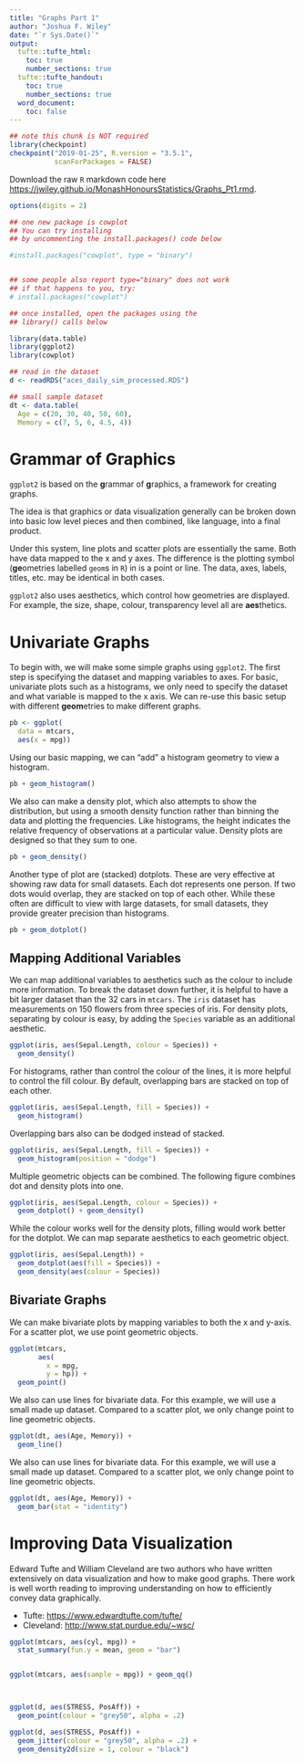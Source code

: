 ---
title: "Graphs Part 1"
author: "Joshua F. Wiley"
date: "`r Sys.Date()`"
output: 
  tufte::tufte_html: 
    toc: true
    number_sections: true
  tufte::tufte_handout: 
    toc: true
    number_sections: true
  word_document:
    toc: false
---

```{r, echo=FALSE, include=FALSE}
## note this chunk is NOT required
library(checkpoint)
checkpoint("2019-01-25", R.version = "3.5.1",
           scanForPackages = FALSE)
```

Download the raw `R` markdown code here
[https://jwiley.github.io/MonashHonoursStatistics/Graphs_Pt1.rmd](https://jwiley.github.io/MonashHonoursStatistics/Graphs_Pt1.rmd).


```{r setup}
options(digits = 2)

## one new package is cowplot
## You can try installing
## by uncommenting the install.packages() code below

#install.packages("cowplot", type = "binary")


## some people also report type="binary" does not work
## if that happens to you, try:
# install.packages("cowplot")

## once installed, open the packages using the 
## library() calls below

library(data.table)
library(ggplot2)
library(cowplot)

## read in the dataset
d <- readRDS("aces_daily_sim_processed.RDS")

## small sample dataset
dt <- data.table(
  Age = c(20, 30, 40, 50, 60),
  Memory = c(7, 5, 6, 4.5, 4))

```

# Grammar of Graphics

`ggplot2` is based on the **g**rammar of **g**raphics, a framework for
creating graphs.

The idea is that graphics or data visualization generally can be
broken down into basic low level pieces and then combined, like
language, into a final product.

Under this system, line plots and scatter plots are essentially the
same. Both have data mapped to the x and y axes.  The difference is
the plotting symbol (**ge**ometries labelled `geom`s in `R`) in
is a point or line. The data, axes, labels, titles, etc. may be
identical in both cases.

`ggplot2` also uses aesthetics, which control how geometries are
displayed. For example, the size, shape, colour, transparency level
all are **aes**thetics.

# Univariate Graphs

To begin with, we will make some simple graphs using `ggplot2`. The
first step is specifying the dataset and mapping variables to axes.
For basic, univariate plots such as a histograms, we only need to
specify the dataset and what variable is mapped to the x axis.
We can re-use this basic setup with different **geom**etries to make
different graphs.

```{r}

pb <- ggplot(
  data = mtcars,
  aes(x = mpg))

```

Using our basic mapping, we can "add" a histogram geometry to view a
histogram.

```{r, fig.width = 6, fig.height = 5, fig.cap = "A histogram in ggplot2 for mpg"}

pb + geom_histogram()

```

We also can make a density plot, which also attempts to show the
distribution, but using a smooth density function rather than binning
the data and plotting the frequencies. Like histograms, the height
indicates the relative frequency of observations at a particular
value. Density plots are designed so that they sum to one.

```{r, fig.width = 6, fig.height = 5, fig.cap = "A density plot for mpg"}

pb + geom_density()

``` 

Another type of plot are (stacked) dotplots. These are very effective
at showing raw data for small datasets. Each dot represents one
person. If two dots would overlap, they are stacked on top of each
other. While these often are difficult to view with large datasets,
for small datasets, they provide greater precision than histograms.

```{r, fig.width = 6, fig.height = 3, fig.cap = "A dot plot for mpg"}

pb + geom_dotplot()

```

## Mapping Additional Variables

We can map additional variables to aesthetics such as the colour to
include more information.  To break the dataset down further, it is
helpful to have a bit larger dataset than the 32 cars in `mtcars`. The
`iris` dataset has measurements on 150 flowers from three species of
iris. For density plots, separating by colour is easy, by adding the
`Species` variable as an additional aesthetic.

```{r, fig.width = 6, fig.height = 5, fig.cap = "Density plot coloured by Species for Sepal Length"}

ggplot(iris, aes(Sepal.Length, colour = Species)) +
  geom_density()

```

For histograms, rather than control the colour of the lines, it is
more helpful to control the fill colour. By default, overlapping bars
are stacked on top of each other.

```{r, fig.width = 6, fig.height = 5, fig.cap = "Histogram coloured by Species for Sepal Length"}

ggplot(iris, aes(Sepal.Length, fill = Species)) +
  geom_histogram()

```

Overlapping bars also can be dodged instead of stacked.

```{r, fig.width = 6, fig.height = 5, fig.cap = "Dodged histogram coloured by Species for Sepal Length"}

ggplot(iris, aes(Sepal.Length, fill = Species)) +
  geom_histogram(position = "dodge")

```

Multiple geometric objects can be combined. The following figure
combines dot and density plots into one. 

```{r, fig.width = 6, fig.height = 5, fig.cap = "Density and dot plot plot coloured by Species for Sepal Length"}

ggplot(iris, aes(Sepal.Length, colour = Species)) +
  geom_dotplot() + geom_density()

```

While the colour works well for the density plots, filling would work
better for the dotplot. We can map separate aesthetics to each
geometric object.

```{r, fig.width = 6, fig.height = 5, fig.cap = "Density and dot plot plot coloured by Species for Sepal Length"}

ggplot(iris, aes(Sepal.Length)) +
  geom_dotplot(aes(fill = Species)) +
  geom_density(aes(colour = Species))

```

## Bivariate Graphs

We can make bivariate plots by mapping variables to both the x and
y-axis. For a scatter plot, we use point geometric objects.

```{r, fig.width = 5, fig.height = 5, fig.cap = "Scatter plot of mpg and hp"}

ggplot(mtcars,
       aes(
         x = mpg,
         y = hp)) +
  geom_point()

```

We also can use lines for bivariate data. For this example, we will
use a small made up dataset. Compared to a scatter plot, we only
change point to line geometric objects.

```{r, fig.width = 6, fig.height = 5, fig.cap = "Line plot of age and memory"}

ggplot(dt, aes(Age, Memory)) +
  geom_line()

```

We also can use lines for bivariate data. For this example, we will
use a small made up dataset. Compared to a scatter plot, we only
change point to line geometric objects.

```{r, fig.width = 6, fig.height = 5, fig.cap = "Bar plot of age and memory"}

ggplot(dt, aes(Age, Memory)) +
  geom_bar(stat = "identity")

```



# Improving Data Visualization

Edward Tufte and William Cleveland are two authors who have written
extensively on data visualization and how to make good graphs. There
work is well worth reading to improving understanding on how to
efficiently convey data graphically.

- Tufte: [https://www.edwardtufte.com/tufte/](https://www.edwardtufte.com/tufte/)
- Cleveland: [http://www.stat.purdue.edu/~wsc/](http://www.stat.purdue.edu/~wsc/)


```{r}

ggplot(mtcars, aes(cyl, mpg)) +
  stat_summary(fun.y = mean, geom = "bar")


ggplot(mtcars, aes(sample = mpg)) + geom_qq()



ggplot(d, aes(STRESS, PosAff)) +
  geom_point(colour = "grey50", alpha = .2)

ggplot(d, aes(STRESS, PosAff)) +
  geom_jitter(colour = "grey50", alpha = .2) +
  geom_density2d(size = 1, colour = "black") 

```
